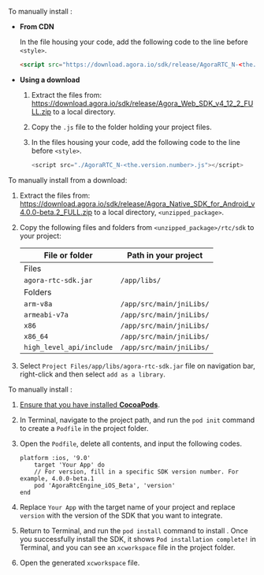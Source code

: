 
<PlatformWrapper platform="web">

To manually install <Vpd k="SDK" />:

- **From CDN**

    In the file housing your code, add the following code to the line before `<style>`.

    ``` html
    <script src="https://download.agora.io/sdk/release/AgoraRTC_N-<the.version.number>.js"></script>
    ```

- **Using a download**
    1. Extract the files from: https://download.agora.io/sdk/release/Agora_Web_SDK_v4_12_2_FULL.zip to a local directory.
    1. Copy the `.js` file to the folder holding your project files.
    1. In the files housing your code, add the following code to the line before `<style>`.

        ```js
        <script src="./AgoraRTC_N-<the.version.number>.js"></script>
        ```

</PlatformWrapper>

<PlatformWrapper platform="android">

To manually install <Vpd k="SDK" /> from a download:

1. Extract the files from: https://download.agora.io/sdk/release/Agora_Native_SDK_for_Android_v4.0.0-beta.2_FULL.zip to a local directory, `<unzipped_package>`.

2.  Copy the following files and folders from `<unzipped_package>/rtc/sdk` to your project:

    | File or folder           | Path in your project     |
    |--------------------------|--------------------------|
    | Files                    |                          |
    | `agora-rtc-sdk.jar`      | `/app/libs/`             |
    | Folders                  |                          |
    | `arm-v8a`                | `/app/src/main/jniLibs/` |
    | `armeabi-v7a`            | `/app/src/main/jniLibs/` |
    | `x86`                    | `/app/src/main/jniLibs/` |
    | `x86_64`                 | `/app/src/main/jniLibs/` |
    | `high_level_api/include` | `/app/src/main/jniLibs/` |

3.  Select `Project Files/app/libs/agora-rtc-sdk.jar` file on navigation bar, right-click and then select `add as a library`.

</PlatformWrapper>

<PlatformWrapper platform="ios">

To manually install <Vpd k="SDK" />:

1. [Ensure that you have installed **CocoaPods**](https://guides.cocoapods.org/using/getting-started.html#getting-started).

2.  In Terminal, navigate to the project path, and run the `pod init` command to create a `Podfile` in the project folder.

3.  Open the `Podfile`, delete all contents, and input the following codes.

    ``` terminal
    platform :ios, '9.0'
        target 'Your App' do
        // For version, fill in a specific SDK version number. For example, 4.0.0-beta.1
        pod 'AgoraRtcEngine_iOS_Beta', 'version'
    end
    ```
1. Replace `Your App` with the target name of your project and replace `version` with the version of the SDK that you want to integrate.

4.  Return to Terminal, and run the `pod install` command to install <Vpd k="SDK" />. Once you successfully install the SDK, it shows `Pod installation complete!` in Terminal, and you can see an `xcworkspace` file in the project folder.

5.  Open the generated `xcworkspace` file.


</PlatformWrapper>